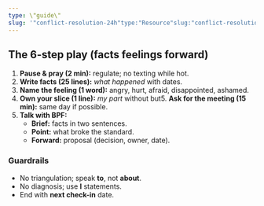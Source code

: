 ```yaml
---
type: \"guide\"
slug: '"conflict-resolution-24h"type:"Resource"slug:"conflict-resolution-24h"author:"AbrahamofLondon"'
---
```


## The 6-step play (facts feelings forward)

1. **Pause & pray (2 min):** regulate; no texting while hot.
2. **Write facts (25 lines):** _what happened_ with dates.
3. **Name the feeling (1 word):** angry, hurt, afraid, disappointed, ashamed.
4. **Own your slice (1 line):** _my part_ without but5. **Ask for the meeting (15 min):** same day if possible.
5. **Talk with BPF:**
   - **Brief:** facts in two sentences.
   - **Point:** what broke the standard.
   - **Forward:** proposal (decision, owner, date).

### Guardrails

- No triangulation; speak **to**, not **about**.
- No diagnosis; use **I** statements.
- End with **next check-in** date.
